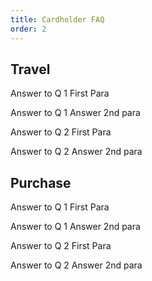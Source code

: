 ```yaml
---
title: Cardholder FAQ
order: 2
---
```


## Travel


<Accordion question="Question1">
  Answer to Q 1 First Para
  
  Answer to Q 1 Answer 2nd para

</Accordion>

<Accordion  question="Question2 ">

  Answer to Q 2 First Para

  Answer to Q 2 Answer 2nd para

</Accordion>

## Purchase


<Accordion  question="Question1">
  Answer to Q 1 First Para

  Answer to Q 1 Answer 2nd para

</Accordion>

<Accordion  question="Question2 ">

  Answer to Q 2 First Para

  Answer to Q 2 Answer 2nd para

</Accordion>